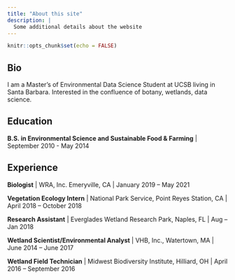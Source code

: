 ```yaml
---
title: "About this site"
description: |
  Some additional details about the website
---
```


```r
knitr::opts_chunk$set(echo = FALSE)
```

## Bio

I am a Master's of Environmental Data Science Student at UCSB living in Santa Barbara.  Interested in the confluence of botany, wetlands, data science.

## Education

**B.S. in Environmental Science and Sustainable Food & Farming** | September 2010 - May 2014

## Experience

**Biologist** | WRA, Inc. Emeryville, CA | January 2019 – May 2021

**Vegetation Ecology Intern**	| National Park Service, Point Reyes Station, CA | April 2018 – October 2018

**Research Assistant** | Everglades Wetland Research Park, Naples, FL | Aug – Jan 2018

**Wetland Scientist/Environmental Analyst** | VHB, Inc., Watertown, MA | June 2014 – June 2017

**Wetland Field Technician** | Midwest Biodiversity Institute, Hilliard, OH | April 2016 – September 2016
